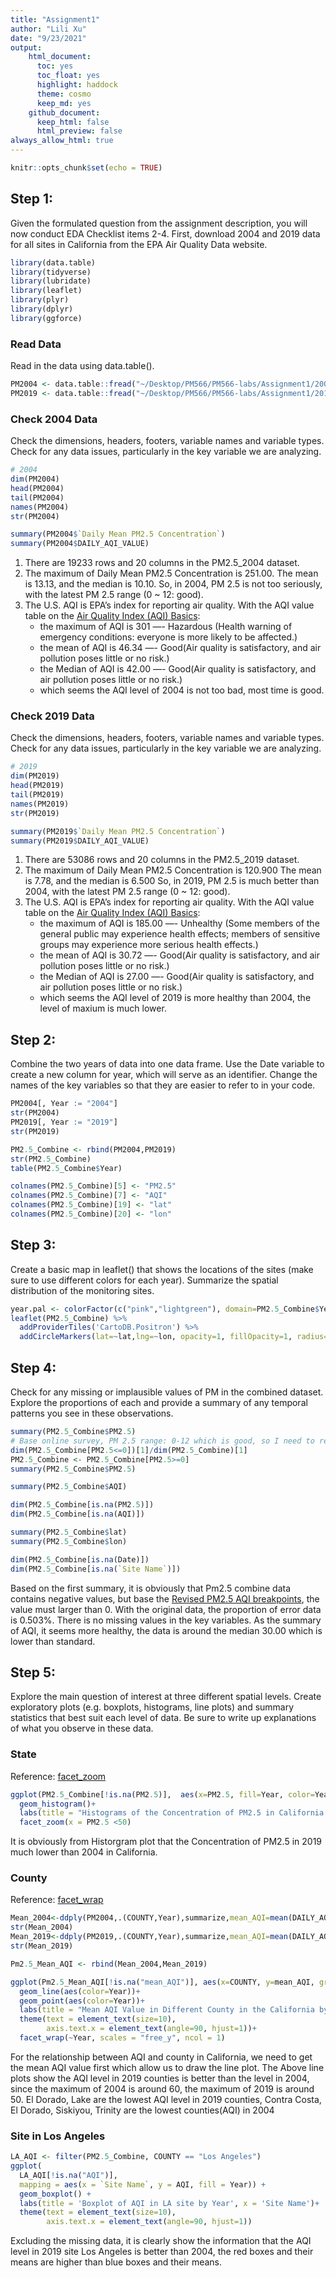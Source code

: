 ```yaml
---
title: "Assignment1"
author: "Lili Xu"
date: "9/23/2021"
output: 
    html_document:
      toc: yes 
      toc_float: yes 
      highlight: haddock
      theme: cosmo
      keep_md: yes
    github_document:
      keep_html: false
      html_preview: false
always_allow_html: true
---
```


```r
knitr::opts_chunk$set(echo = TRUE)
```
## Step 1: 
Given the formulated question from the assignment description, you will now conduct EDA Checklist items 2-4. First, download 2004 and 2019 data for all sites in California from the EPA Air Quality Data website.

```r
library(data.table)
library(tidyverse)
library(lubridate)
library(leaflet)
library(plyr)
library(dplyr)
library(ggforce)
```

### Read Data
Read in the data using data.table().

```r
PM2004 <- data.table::fread("~/Desktop/PM566/PM566-labs/Assignment1/2004PM2.5.csv")
PM2019 <- data.table::fread("~/Desktop/PM566/PM566-labs/Assignment1/2019PM2.5.csv")
```

### Check 2004 Data
Check the dimensions, headers, footers, variable names and variable types. Check for any data issues, particularly in the key variable we are analyzing.
```r
# 2004 
dim(PM2004) 
head(PM2004)
tail(PM2004)
names(PM2004)
str(PM2004)

summary(PM2004$`Daily Mean PM2.5 Concentration`)
summary(PM2004$DAILY_AQI_VALUE)

```
1. There are 19233 rows and 20 columns in the PM2.5_2004 dataset.
2. The maximum of Daily Mean PM2.5 Concentration is 251.00. The mean is 13.13, and the median is 10.10. So, in 2004, PM 2.5 is not too seriously, with the latest PM 2.5 range (0 ~ 12: good).
3. The U.S. AQI is EPA’s index for reporting air quality. With the AQI value table on the [Air Quality Index (AQI) Basics](https://www.airnow.gov/aqi/aqi-basics/):
    * the maximum of AQI is 301 ---- Hazardous (Health warning of emergency conditions: everyone is more likely to be affected.)
    * the mean of AQI is 46.34 ---- Good(Air quality is satisfactory, and air pollution poses little or no risk.)
    * the Median of AQI is 42.00 ---- Good(Air quality is satisfactory, and air pollution poses little or no risk.)
    * which seems the AQI level of 2004 is not too bad, most time is good.

### Check 2019 Data
Check the dimensions, headers, footers, variable names and variable types. Check for any data issues, particularly in the key variable we are analyzing.
```r
# 2019
dim(PM2019)
head(PM2019)
tail(PM2019)
names(PM2019)
str(PM2019)

summary(PM2019$`Daily Mean PM2.5 Concentration`)
summary(PM2019$DAILY_AQI_VALUE)
```

1. There are 53086 rows and 20 columns in the PM2.5_2019 dataset.
2. The maximum of Daily Mean PM2.5 Concentration is 120.900 The mean is 7.78, and the median is 6.500 So, in 2019, PM 2.5 is much better than 2004, with the latest PM 2.5 range (0 ~ 12: good).
3. The U.S. AQI is EPA’s index for reporting air quality. With the AQI value table on the [Air Quality Index (AQI) Basics](https://www.airnow.gov/aqi/aqi-basics/):
    * the maximum of AQI is 185.00 ---- Unhealthy (Some members of the general public may experience health effects; members of sensitive groups may experience more serious health effects.)
    * the mean of AQI is 30.72 ---- Good(Air quality is satisfactory, and air pollution poses little or no risk.)
    * the Median of AQI is 27.00 ---- Good(Air quality is satisfactory, and air pollution poses little or no risk.)
    * which seems the AQI level of 2019 is more healthy than 2004, the level of maxium is much lower.


## Step 2: 
Combine the two years of data into one data frame. Use the Date variable to create a new column for year, which will serve as an identifier. Change the names of the key variables so that they are easier to refer to in your code.

```r
PM2004[, Year := "2004"]
str(PM2004)
PM2019[, Year := "2019"]
str(PM2019)

PM2.5_Combine <- rbind(PM2004,PM2019)
str(PM2.5_Combine)
table(PM2.5_Combine$Year)

colnames(PM2.5_Combine)[5] <- "PM2.5"
colnames(PM2.5_Combine)[7] <- "AQI"
colnames(PM2.5_Combine)[19] <- "lat"
colnames(PM2.5_Combine)[20] <- "lon"
```

## Step 3: 
Create a basic map in leaflet() that shows the locations of the sites (make sure to use different colors for each year). Summarize the spatial distribution of the monitoring sites.

```r

year.pal <- colorFactor(c("pink","lightgreen"), domain=PM2.5_Combine$Year)
leaflet(PM2.5_Combine) %>%
  addProviderTiles('CartoDB.Positron') %>% 
  addCircleMarkers(lat=~lat,lng=~lon, opacity=1, fillOpacity=1, radius=1,color = ~year.pal(PM2.5_Combine$Year))
```

## Step 4: 
Check for any missing or implausible values of PM in the combined dataset. Explore the proportions of each and provide a summary of any temporal patterns you see in these observations.

```r
summary(PM2.5_Combine$PM2.5)
# Base online survey, PM 2.5 range: 0-12 which is good, so I need to remove all data under 0.
dim(PM2.5_Combine[PM2.5<=0])[1]/dim(PM2.5_Combine)[1]
PM2.5_Combine <- PM2.5_Combine[PM2.5>=0]
summary(PM2.5_Combine$PM2.5)

summary(PM2.5_Combine$AQI)

dim(PM2.5_Combine[is.na(PM2.5)])
dim(PM2.5_Combine[is.na(AQI)])

summary(PM2.5_Combine$lat)
summary(PM2.5_Combine$lon)

dim(PM2.5_Combine[is.na(Date)])
dim(PM2.5_Combine[is.na(`Site Name`)])

```
Based on the first summary, it is obviously that Pm2.5 combine data contains negative values, but base the [Revised PM2.5 AQI breakpoints](https://aqicn.org/faq/2013-09-09/revised-pm25-aqi-breakpoints/), the value must larger than 0. With the original data, the proportion of error data is 0.503%. There is no missing values in the key variables. As the summary of AQI, it seems more healthy, the data is around the median 30.00 which is lower than standard.

## Step 5: 
Explore the main question of interest at three different spatial levels. Create exploratory plots (e.g. boxplots, histograms, line plots) and summary statistics that best suit each level of data. Be sure to write up explanations of what you observe in these data.

### State

Reference: [facet_zoom](https://rdrr.io/cran/ggforce/man/facet_zoom.html)
```r
ggplot(PM2.5_Combine[!is.na(PM2.5)],  aes(x=PM2.5, fill=Year, color=Year)) +
  geom_histogram()+
  labs(title = "Histograms of the Concentration of PM2.5 in California State ", x = "concentration")+
  facet_zoom(x = PM2.5 <50)

```

It is obviously from Historgram plot that the Concentration of PM2.5 in 2019 much lower than 2004 in California.

### County

Reference: [facet_wrap](https://ggplot2-book.org/facet.html)
```r
Mean_2004<-ddply(PM2004,.(COUNTY,Year),summarize,mean_AQI=mean(DAILY_AQI_VALUE))
str(Mean_2004)
Mean_2019<-ddply(PM2019,.(COUNTY,Year),summarize,mean_AQI=mean(DAILY_AQI_VALUE))
str(Mean_2019)

Pm2.5_Mean_AQI <- rbind(Mean_2004,Mean_2019)

ggplot(Pm2.5_Mean_AQI[!is.na("mean_AQI")], aes(x=COUNTY, y=mean_AQI, group=Year)) +
  geom_line(aes(color=Year))+
  geom_point(aes(color=Year))+
  labs(title = "Mean AQI Value in Different County in the California by Year ", x  = "County Name", y = " Mean AQI Value")+
  theme(text = element_text(size=10),
        axis.text.x = element_text(angle=90, hjust=1))+
  facet_wrap(~Year, scales = "free_y", ncol = 1)

```

For the relationship between AQI and county in California, we need to get the mean AQI value first which allow us to draw the line plot. The Above line plots show the AQI level in 2019 counties is better than the level in 2004, since the maximum of 2004 is around 60, the maximum of 2019 is around 50. El Dorado, Lake are the lowest AQI level in 2019 counties, Contra Costa, El Dorado, Siskiyou, Trinity are the lowest counties(AQI) in 2004

### Site in Los Angeles

```r

LA_AQI <- filter(PM2.5_Combine, COUNTY == "Los Angeles")
ggplot( 
  LA_AQI[!is.na("AQI")],
  mapping = aes(x = `Site Name`, y = AQI, fill = Year)) +
  geom_boxplot() +
  labs(title = 'Boxplot of AQI in LA site by Year', x = 'Site Name')+
  theme(text = element_text(size=10),
        axis.text.x = element_text(angle=90, hjust=1))
```

Excluding the missing data, it is clearly show the information that the AQI level in 2019 site Los Angeles is better than 2004, the red boxes and their means are higher than blue boxes and their means.
